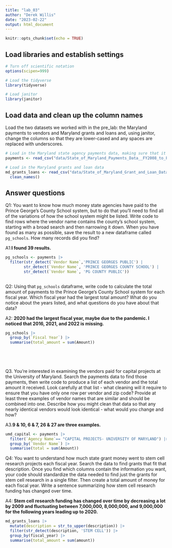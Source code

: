 ```yaml
---
title: "lab_03"
author: "Derek Willis"
date: "2023-02-22"
output: html_document
---
```


```r
knitr::opts_chunk$set(echo = TRUE)
```

## Load libraries and establish settings

```r
# Turn off scientific notation
options(scipen=999)

# Load the tidyverse
library(tidyverse)

# Load janitor
library(janitor)
```

## Load data and clean up the column names

Load the two datasets we worked with in the pre_lab: the Maryland payments to vendors and Maryland grants and loans and, using janitor, change the columns so that they are lower-cased and any spaces are replaced with underscores.

```r
# Load in the Maryland state agency payments data, making sure that it correctly sets the datatypes using all of the rows
payments <- read_csv("data/State_of_Maryland_Payments_Data__FY2008_to_FY2024.csv")

# Load in the Maryland grants and loan data
md_grants_loans <- read_csv("data/State_of_Maryland_Grant_and_Loan_Data__FY2009_to_FY2022.csv") |>
  clean_names()
```

## Answer questions

Q1: You want to know how much money state agencies have paid to the Prince George's County School system, but to do that you'll need to find all of the variations of how the school system might be listed. Write code to find rows where the vendor name contains the county's school system, starting with a broad search and then narrowing it down. When you have found as many as possible, save the result to a new dataframe called `pg_schools`. How many records did you find?

A1:**I found 39 results.**

```r
pg_schools <- payments |> 
  filter(str_detect(`Vendor Name`,'PRINCE GEORGES PUBLIC') |
        str_detect(`Vendor Name`, 'PRINCE GEORGES COUNTY SCHOOL') |
        str_detect(`Vendor Name`, 'PG COUNTY PUBLIC'))
         

```

Q2: Using that `pg_schools` dataframe, write code to calculate the total amount of payments to the Prince George's County School system for each fiscal year. Which fiscal year had the largest total amount? What do you notice about the years listed, and what questions do you have about that data?

A2: **2020 had the largest fiscal year, maybe due to the pandemic. I noticed that 2016, 2021, and 2022 is missing.**

```r
pg_schools |> 
  group_by(`Fiscal Year`) |>
  summarise(total_amount = sum(Amount))

  
  
  
```

Q3. You're interested in examining the vendors paid for capital projects at the University of Maryland. Search the payments data to find those payments, then write code to produce a list of each vendor and the total amount it received. Look carefully at that list - what cleaning will it require to ensure that you have only one row per vendor and zip code? Provide at least three examples of vendor names that are similar and should be combined into one. Describe how you might clean that data so that any nearly identical vendors would look identical - what would you change and how?

A3.**9 & 10, 6 & 7, 26 & 27 are three examples.**

```r
umd_capital <- payments |>
  filter(`Agency Name`== "CAPITAL PROJECTS- UNIVERSITY OF MARYLAND") |>
  group_by(`Vendor Name`) |>
  summarise(total = sum(Amount))

```

Q4: You want to understand how much state grant money went to stem cell research projects each fiscal year. Search the data to find grants that fit that description. Once you find which columns contain the information you want, your code should standardize the data needed to find just the grants for stem cell research in a single filter. Then create a total amount of money for each fiscal year. Write a sentence summarizing how stem cell research funding has changed over time.

A4: **Stem cell research funding has changed over time by decreasing a lot by 2009 and fluctuating between 7,000,000, 8,000,000, and 9,000,000 for the following years leading up to 2020.**

```r
md_grants_loans |>
  mutate(description = str_to_upper(description)) |>
  filter(str_detect(description, 'STEM CELL')) |>
  group_by(fiscal_year) |>
  summarise(total_amount = sum(amount))
```

